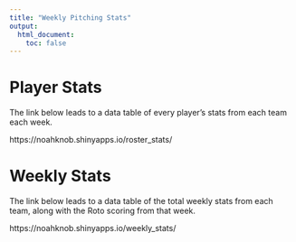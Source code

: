 ```yaml
---
title: "Weekly Pitching Stats"
output: 
  html_document:
    toc: false
---
```


# Player Stats

The link below leads to a data table of every player's stats from each team each week.

https://noahknob.shinyapps.io/roster_stats/


# Weekly Stats

The link below leads to a data table of the total weekly stats from each team, along with the Roto scoring from that week. 

https://noahknob.shinyapps.io/weekly_stats/